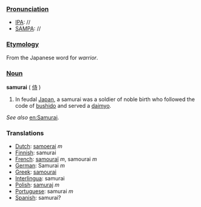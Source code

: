===[[Pronunciation]]===
*[[IPA]]: //
*[[SAMPA]]: //
===[[Etymology]]===
From the Japanese word for ''warrior''.
===[[Noun]]===
'''samurai''' ( [[侍]] )

#In feudal [[Japan]], a samurai was a soldier of noble birth who followed the code of [[bushido]] and served a [[daimyo]].

''See also'' [[en:Samurai]].

===Translations===
*[[Dutch]]: [[samoerai]] ''m''
*[[Finnish]]: samurai
*[[French]]: [[samouraï]] ''m'', samourai ''m''
*[[German]]: Samurai ''m''
*[[Greek]]: [[samourai]]
*[[Interlingua]]: samurai
*[[Polish]]: [[samuraj]] ''m''
*[[Portuguese]]: samurai ''m''
*[[Spanish]]: samurai?